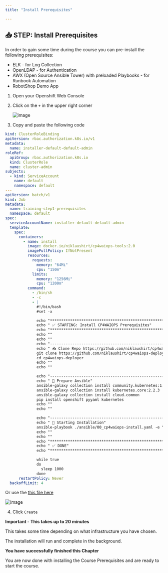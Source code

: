 ```yaml
---
title: "Install Prerequisites"

---
```



## 📥 STEP: Install Prerequisites


In order to gain some time during the course you can pre-install the following prerequisites:
* ELK - for Log Collection
* OpenLDAP - for Authentication
* AWX (Open Source Ansible Tower) with preloaded Playbooks - for Runbook Automation
* RobotShop Demo App




1. Open your Openshift Web Console
1. Click on the `+` in the upper right corner

	![image](./../images/prereqs/01_prereqs.png)

1. Copy and paste the following code 

  ```yaml
  kind: ClusterRoleBinding
  apiVersion: rbac.authorization.k8s.io/v1
  metadata:
    name: installer-default-default-admin
  roleRef:
    apiGroup: rbac.authorization.k8s.io
    kind: ClusterRole
    name: cluster-admin
  subjects:
    - kind: ServiceAccount
      name: default
      namespace: default
  ---
  apiVersion: batch/v1
  kind: Job
  metadata:
    name: training-step1-prerequisites
    namespace: default
  spec:
    serviceAccountName: installer-default-default-admin
    template:
      spec:
        containers:
          - name: install
            image: docker.io/niklaushirt/cp4waiops-tools:2.0
            imagePullPolicy: IfNotPresent
            resources:
              requests:
                memory: "64Mi"
                cpu: "150m"
              limits:
                memory: "1256Mi"
                cpu: "1200m"
            command:
              - /bin/sh
              - -c
              - |
                #!/bin/bash
                #set -x

                echo "*****************************************************************************************************************************"
                echo " ✅ STARTING: Install CP4WAIOPS Prerequisites"
                echo "*****************************************************************************************************************************"
                echo ""
                echo ""
                echo "------------------------------------------------------------------------------------------------------------------------------"
                echo " 📥 Clone Repo https://github.com/niklaushirt/cp4waiops-deployer.git"
                git clone https://github.com/niklaushirt/cp4waiops-deployer.git -b cp4waiops_stable
                cd cp4waiops-deployer
                echo ""
                echo ""

                echo "------------------------------------------------------------------------------------------------------------------------------"
                echo " 🚀 Prepare Ansible"
                ansible-galaxy collection install community.kubernetes:1.2.1
                ansible-galaxy collection install kubernetes.core:2.2.3
                ansible-galaxy collection install cloud.common
                pip install openshift pyyaml kubernetes 
                echo ""
                echo ""

                echo "------------------------------------------------------------------------------------------------------------------------------"
                echo " 🚀 Starting Installation"
                ansible-playbook ./ansible/00_cp4waiops-install.yaml -e "config_file_path=./configs/cp4waiops-roks-aimanager-practicum-prereqs.yaml"
                echo ""
                echo ""
                echo "*****************************************************************************************************************************"
                echo " ✅ DONE"
                echo "*****************************************************************************************************************************"

                while true
                do
                  sleep 1000
                done
        restartPolicy: Never
    backoffLimit: 4
  ```



  Or use the [ this file here](https://raw.githubusercontent.com/niklaushirt/cp4waiops-training/main/static/assets/prerequisites.yaml) 

  ![image](./../images/prereqs/02_prereqs.png)

4. Click `Create`


<InlineNotification kind="error">

**Important - This takes up to 20 minutes**

This takes some time depending on what infrastructure you have chosen.

The installation will run and complete in the background. 

</InlineNotification>


<InlineNotification kind="success">

**You have successfully finished this Chapter**

You are now done with installing the Course Prerequisites and are ready to start the course.

</InlineNotification>
